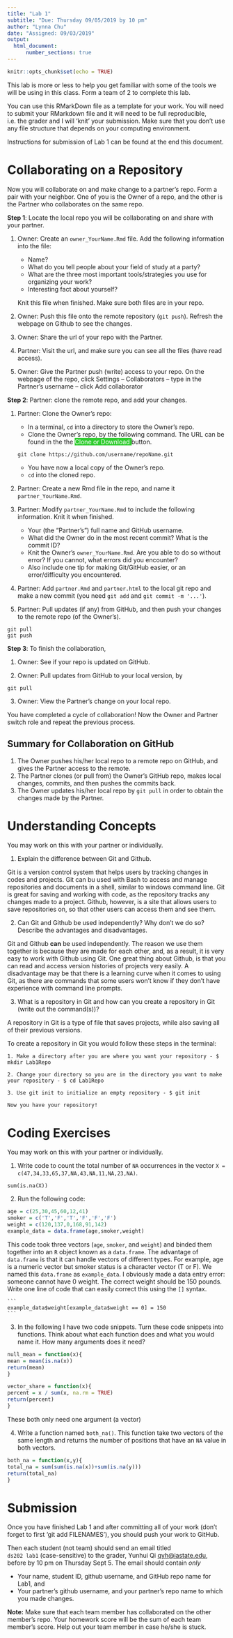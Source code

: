 ```yaml
---
title: "Lab 1"
subtitle: "Due: Thursday 09/05/2019 by 10 pm"
author: "Lynna Chu"
date: "Assigned: 09/03/2019"
output: 
  html_document:
      number_sections: true
---
```


```r
knitr::opts_chunk$set(echo = TRUE)
```

This lab is more or less to help you get familiar with some of the tools we will be using in this class. Form a team of 2 to complete this lab. 

You can use this RMarkDown file as a template for your work. You will need to submit your RMarkdown file and it will need to be full reproducible, i.e. the grader and I will 'knit' your submission. Make sure that you don't use any file structure that depends on your computing environment. 

Instructions for submission of Lab 1 can be found at the end this document. 

# Collaborating on a Repository

Now you will collaborate on and make change to a partner's repo. Form a pair with your neighbor. One of you is the Owner of a repo, and the other is the Partner who collaborates on the same repo.

**Step 1**: Locate the local repo you will be collaborating on and share with your partner. 

1. Owner: Create an `owner_YourName.Rmd` file. Add the following information into the file: 
    - Name? 
    - What do you tell people about your field of study at a party? 
    - What are the three most important tools/strategies you use for organizing your work? 
    - Interesting fact about yourself?
 
     Knit this file when finished. Make sure both files are in your repo. 
  
2. Owner: Push this file onto the remote repository (`git push`). Refresh the webpage on Github to see the changes. 

3. Owner:  Share the url of your repo with the Partner. 

4. Partner: Visit the url, and make sure you can see all the files (have read access). 

5. Owner: Give the Partner push (write) access to your repo. On the webpage of the repo, click Settings -- Collaborators -- type in the Partner's username -- click Add collaborator

**Step 2**: Partner: clone the remote repo, and add your changes.

1. Partner: Clone the Owner's repo:
    - In a terminal, `cd` into a directory to store the Owner's repo.
    - Clone the Owner's repo, by the following command. The URL can be found in the the <span style="background:limegreen; color:white"> Clone or Download </span> button. 
    ```
    git clone https://github.com/username/repoName.git
    ```
        
    - You have now a local copy of the Owner's repo.
    - `cd` into the cloned repo.
    
2. Partner: Create a new Rmd file in the repo, and name it `partner_YourName.Rmd`. 

3. Partner: Modify `partner_YourName.Rmd` to include the following information. Knit it when finished.

   + Your (the "Partner's") full name and GitHub username. 
   + What did the Owner do in the most recent commit? What is the commit ID?
   + Knit the Owner's `owner_YourName.Rmd`. Are you able to do so without error? If you cannot, what errors did you encounter?
   + Also include one tip for making Git/GitHub easier, or an error/difficulty you encountered.

4. Partner: Add `partner.Rmd` and `partner.html` to the local git repo and make a new commit (you need `git add` and `git commit -m '...'`).  

5. Partner: Pull updates (if any) from GitHub, and then push your changes to the remote repo (of the Owner's). 
```
git pull
git push
```

**Step 3**: To finish the collaboration,

1. Owner: See if your repo is updated on GitHub.

2. Owner: Pull updates from GitHub to your local version, by
```
git pull
```

3. Owner: View the Partner's change on your local repo.

You have completed a cycle of collaboration! Now the Owner and Partner switch role and repeat the previous process. 


## Summary for Collaboration on GitHub
1. The Owner pushes his/her local repo  to a  remote repo on GitHub, and gives the Partner access to the remote.
2. The Partner clones (or pull from) the Owner's GitHub repo, makes local changes, commits, and then pushes the commits back.
3. The Owner updates his/her local repo by `git pull` in order to obtain the changes made by the Partner. 

# Understanding Concepts 

You may work on this with your partner or individually. 

  1. Explain the difference between Git and Github.
  
  Git is a version control system that helps users by tracking changes in codes and projects. Git can bu used with Bash to access and manage repositories and documents in a shell, similar to windows command line. Git is great for saving and working with code, as the repository tracks any changes made to a project. Github, however, is a site that allows users to save repositories on, so that other users can access them and see them.
  
  2. Can Git and Github be used independently? Why don't we do so? Describe the advantages and disadvantages. 
  
  Git and Github **can** be used independently. The reason we use them together is because they are made for each other, and, as a result, it is very easy to work with Github using Git. One great thing about Github, is that you can read and access version histories of projects very easily. A disadvantage may be that there is a learning curve when it comes to using Git, as there are commands that some users won't know if they don't have experience with command line prompts.

  3. What is a repository in Git and how can you create a repository in Git (write out the command(s))? 

  A repository in Git is a type of file that saves projects, while also saving all of their previous versions.

  To create a repository in Git you would follow these steps in the terminal:
  
    1. Make a directory after you are where you want your repository - $ mkdir Lab1Repo
  
    2. Change your directory so you are in the directory you want to make your repository - $ cd Lab1Repo
  
    3. Use git init to initialize an empty repository - $ git init
    
    Now you have your repository!
  
  
# Coding Exercises 

  You may work on this with your partner or individually. 

  1. Write code to count the total number of `NA` occurrences in the vector `X = c(47,34,33,65,37,NA,43,NA,11,NA,23,NA)`.
  
  ```
  sum(is.na(X))
  ```

  2. Run the following code: 

   ```r
   age = c(25,30,45,60,12,41)
   smoker = c('T','F','T','F','F','F')
   weight = c(120,137,0,168,91,142)
   example_data = data.frame(age,smoker,weight)
   ```
   
  This code took three vectors (`age`, `smoker`, and `weight`) and binded them together into an `R` object known as a 
  `data.frame`. The advantage of `data.frame` is that it can handle vectors of different types. For example, age is a numeric 
    vector but smoker status is a character vector (T or F). We named this `data.frame` as `example_data`. I obviously made a
    data entry error: someone cannot have 0 weight. The correct weight should be 150 pounds. Write one line of code that can
    easily correct this using the `[]` syntax. 
    
    ```
    example_data$weight[example_data$weight == 0] = 150
    ```


  3. In the following I have two code snippets. Turn these code snippets into functions. Think about what each function does
  and what you would name it. How many arguments does it need? 
  ```r
  null_mean = function(x){
  mean = mean(is.na(x))
  return(mean)
  }

  vector_share = function(x){
  percent = x / sum(x, na.rm = TRUE)
  return(percent)
  }
 
  ```
 These both only need one argument (a vector)
 
  
4. Write a function named `both_na()`. This function take two vectors of the same length and returns the number of positions that have an `NA` value in both vectors.
  ```r
  both_na = function(x,y){
  total_na = sum(sum(is.na(x))+sum(is.na(y)))
  return(total_na)
  }

  ```
  
# Submission 

Once you have finished Lab 1 and after committing all of your work (don't forget to first 'git add FILENAMES'), you should  push your work to GitHub. 

Then each student (not team) should send an email titled  
`ds202 lab1` (case-sensitive) to the grader, Yunhui Qi <qyh@iastate.edu>, before by 10 pm on Thursday Sept 5. The email should contain *only* 

- Your name, student ID, github username, and GitHub repo name for Lab1, and 
- Your partner's github username, and your partner's repo name to which you made changes. 

**Note:**
Make sure that each team member has collaborated on the other member's repo. Your homework score will be the sum of each team member's score. Help out your team member in case he/she is stuck. 
